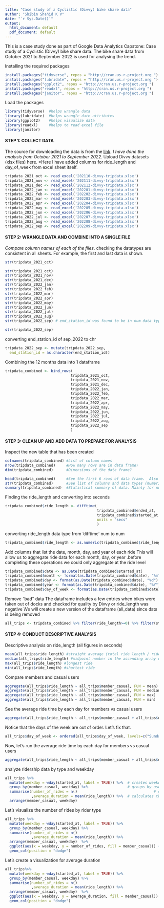 ---
title: "Case study of a Cyclistic (Divvy) bike share data"
author: "Shibin Shahid K V"
date: "`r Sys.Date()`"
output:
  html_document: default
  pdf_document: default
---
 
This is a case study done as part of Google Data Analytics Capstone: Case study of a Cyclistic (Divvy) bike share data. The bike share data from October 2021 to September 2022 is used for analysing the trend.

Installing the required packages

```{r message=FALSE, warning=FALSE}
install.packages("tidyverse", repos = "http://cran.us.r-project.org ")  # tidyverse for data import and wrangling
install.packages("lubridate", repos = "http://cran.us.r-project.org ")  # lubridate for date functions
install.packages("ggplot2", repos = "http://cran.us.r-project.org ")    # ggplot for visualization
install.packages("readxl", repos = "http://cran.us.r-project.org ")     # readxl for uploading excel files
install.packages("janitor", repos = "http://cran.us.r-project.org ")    # for cleaning
```

Load the packages
```{r message=FALSE, warning=FALSE}
library(tidyverse)  #helps wrangle data
library(lubridate)  #helps wrangle date attributes
library(ggplot2)    #helps visualize data
library(readxl)     #helps to read excel file
library(janitor)
```


#### STEP 1: COLLECT DATA


The source for downloading the data is from the [link](https://divvy-tripdata.s3.amazonaws.com/index.html).
*I have done the analysis from October 2021 to September 2022.
*Upload Divvy datasets (xlsx files) here.
*Here I have added columns for ride_length and day_of_week from excel sheet itself.
```{r message=FALSE, warning=FALSE, paged.print=FALSE}
tripdata_2021_oct <- read_excel('202110-divvy-tripdata.xlsx')
tripdata_2021_nov <- read_excel('202111-divvy-tripdata.xlsx')
tripdata_2021_dec <- read_excel('202112-divvy-tripdata.xlsx')
tripdata_2022_jan <- read_excel('202201-divvy-tripdata.xlsx')
tripdata_2022_feb <- read_excel('202202-divvy-tripdata.xlsx')
tripdata_2022_mar <- read_excel('202203-divvy-tripdata.xlsx')
tripdata_2022_apr <- read_excel('202204-divvy-tripdata.xlsx')
tripdata_2022_may <- read_excel('202205-divvy-tripdata.xlsx')
tripdata_2022_jun <- read_excel('202206-divvy-tripdata.xlsx')
tripdata_2022_jul <- read_excel('202207-divvy-tripdata.xlsx')
tripdata_2022_aug <- read_excel('202208-divvy-tripdata.xlsx')
tripdata_2022_sep <- read_excel('202209-divvy-tripdata.xlsx')
```


#### STEP 2: WRANGLE DATA AND COMBINE INTO A SINGLE FILE

*Compare column names of each of the files.
*checking the datatypes are consistent in all sheets.
For example, the first and last data is shown.
```{r echo=TRUE, message=FALSE, warning=FALSE}
str(tripdata_2021_oct)
```

```{r message=FALSE, warning=FALSE, results = 'hide'}
str(tripdata_2021_oct)
str(tripdata_2021_nov)
str(tripdata_2021_dec)
str(tripdata_2022_jan)
str(tripdata_2022_feb)
str(tripdata_2022_mar)
str(tripdata_2022_apr)
str(tripdata_2022_may)
str(tripdata_2022_jun)
str(tripdata_2022_jul)
str(tripdata_2022_aug)
str(tripdata_2022_sep) # end_station_id was found to be in num data type. so it has to be converted to chr
```

```{r echo=TRUE, message=FALSE, warning=FALSE}
str(tripdata_2022_sep)
```

converting end_station_id of sep_2022 to chr
```{r message=FALSE, warning=FALSE}
tripdata_2022_sep <- mutate(tripdata_2022_sep,
  end_station_id = as.character(end_station_id))
```

Combining the 12 months data into 1 dataframe

```{r message=FALSE, warning=FALSE}
tripdata_combined <- bind_rows(
                              tripdata_2021_oct,
                              tripdata_2021_nov,
                              tripdata_2021_dec,
                              tripdata_2022_jan,
                              tripdata_2022_feb,
                              tripdata_2022_mar,
                              tripdata_2022_apr,
                              tripdata_2022_may,
                              tripdata_2022_jun,
                              tripdata_2022_jul,
                              tripdata_2022_aug,
                              tripdata_2022_sep
                              )
```


#### STEP 3: CLEAN UP AND ADD DATA TO PREPARE FOR ANALYSIS

Inspect the new table that has been created

```{r message=FALSE, warning=FALSE}
colnames(tripdata_combined) #List of column names
nrow(tripdata_combined)     #How many rows are in data frame?
dim(tripdata_combined)      #Dimensions of the data frame?
```

```{r echo=TRUE, message=FALSE, warning=FALSE}
head(tripdata_combined)     #See the first 6 rows of data frame.  Also tail(all_trips)
str(tripdata_combined)      #See list of columns and data types (numeric, character, etc)
summary(tripdata_combined)  #Statistical summary of data. Mainly for numerics
```

Finding the ride_length and converting into seconds

```{r message=FALSE, warning=FALSE}
tripdata_combined$ride_length <- difftime(
                                          tripdata_combined$ended_at, 
                                          tripdata_combined$started_at,
                                          units = "secs"
                                          )
```

converting ride_length data type from 'difftime' num to num
```{r message=FALSE, warning=FALSE}
tripdata_combined$ride_length <- as.numeric(tripdata_combined$ride_length)
```

Add columns that list the date, month, day, and year of each ride
This will allow us to aggregate ride data for each month, day, or year .before completing these operations we could only aggregate at the ride level
```{r message=FALSE, warning=FALSE}
tripdata_combined$date <- as.Date(tripdata_combined$started_at)               #The default format is yyyy-mm-dd
tripdata_combined$month <- format(as.Date(tripdata_combined$date), "%m")
tripdata_combined$day <- format(as.Date(tripdata_combined$date), "%d")
tripdata_combined$year <- format(as.Date(tripdata_combined$date), "%Y")
tripdata_combined$day_of_week <- format(as.Date(tripdata_combined$date), "%A")
```

Remove "bad" data
The dataframe includes a few entries when bikes were taken out of docks and checked for quality by Divvy or ride_length was negative
We will create a new version of the dataframe (all_data) since data is being removed
```{r message=FALSE, warning=FALSE}
all_trips <- tripdata_combined %>% filter(ride_length>=0) %>% filter(start_station_name != "HQ QR")
```

#### STEP 4: CONDUCT DESCRIPTIVE ANALYSIS

Descriptive analysis on ride_length (all figures in seconds)
```{r message=FALSE, warning=FALSE}
mean(all_trips$ride_length) #straight average (total ride length / rides)
median(all_trips$ride_length) #midpoint number in the ascending array of ride lengths
max(all_trips$ride_length) #longest ride
min(all_trips$ride_length) #shortest ride
```

Compare members and casual users
```{r echo=TRUE, message=FALSE, warning=FALSE}
aggregate(all_trips$ride_length ~ all_trips$member_casual, FUN = mean)
aggregate(all_trips$ride_length ~ all_trips$member_casual, FUN = median)
aggregate(all_trips$ride_length ~ all_trips$member_casual, FUN = max)
aggregate(all_trips$ride_length ~ all_trips$member_casual, FUN = min)
```

See the average ride time by each day for members vs casual users
```{r echo=TRUE, message=FALSE, warning=FALSE}
aggregate(all_trips$ride_length ~ all_trips$member_casual + all_trips$day_of_week, FUN = mean)
```

Notice that the days of the week are out of order. Let's fix that.
```{r message=FALSE, warning=FALSE}
all_trips$day_of_week <- ordered(all_trips$day_of_week, levels=c("Sunday", "Monday", "Tuesday", "Wednesday", "Thursday", "Friday", "Saturday"))
```

Now, let's run the average ride time by each day for members vs casual users
```{r echo=TRUE, message=FALSE, warning=FALSE}
aggregate(all_trips$ride_length ~ all_trips$member_casual + all_trips$day_of_week, FUN = mean)
```

analyze ridership data by type and weekday
```{r echo=TRUE, message=FALSE, warning=FALSE}
all_trips %>% 
  mutate(weekday = wday(started_at, label = TRUE)) %>%  # creates weekday field using wday()
  group_by(member_casual, weekday) %>%                  # groups by usertype and weekday
  summarise(number_of_rides = n()						          	# calculates the number of rides and average duration 
            ,average_duration = mean(ride_length)) %>% 	# calculates the average duration
  arrange(member_casual, weekday)
```

Let's visualize the number of rides by rider type
```{r echo=TRUE, message=FALSE, warning=FALSE}
all_trips %>% 
  mutate(weekday = wday(started_at, label = TRUE)) %>% 
  group_by(member_casual, weekday) %>% 
  summarise(number_of_rides = n()
            ,average_duration = mean(ride_length)) %>% 
  arrange(member_casual, weekday)  %>% 
  ggplot(aes(x = weekday, y = number_of_rides, fill = member_casual)) +
  geom_col(position = "dodge")
```

Let's create a visualization for average duration
```{r echo=TRUE, message=FALSE, warning=FALSE}
all_trips%>% 
  mutate(weekday = wday(started_at, label = TRUE)) %>% 
  group_by(member_casual, weekday) %>% 
  summarise(number_of_rides = n()
            ,average_duration = mean(ride_length)) %>% 
  arrange(member_casual, weekday)  %>% 
  ggplot(aes(x = weekday, y = average_duration, fill = member_casual)) +
  geom_col(position = "dodge")
```

